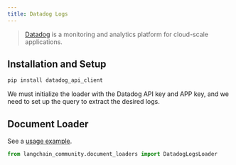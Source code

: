 ```yaml
---
title: Datadog Logs
---
```


>[Datadog](https://www.datadoghq.com/) is a monitoring and analytics platform for cloud-scale applications.

## Installation and Setup

```bash
pip install datadog_api_client
```

We must initialize the loader with the Datadog API key and APP key, and we need to set up the query to extract the desired logs.

## Document Loader

See a [usage example](/oss/integrations/document_loaders/datadog_logs).

```python
from langchain_community.document_loaders import DatadogLogsLoader
```
